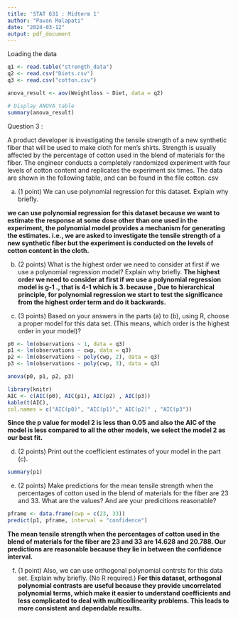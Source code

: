---
title: 'STAT 631 : Midterm 1'
author: "Pavan Malapati"
date: "2024-03-12"
output: pdf_document
---

Loading the data 
```{r}
q1 <- read.table("strength_data")
q2 <- read.csv("Diets.csv")
q3 <- read.csv("cotton.csv")
```
```{r}
anova_result <- aov(Weightloss ~ Diet, data = q2)

# Display ANOVA table
summary(anova_result)
```


Question 3 : 

A product developer is investigating the tensile strength of a new synthetic fiber that will be used to make cloth for men's shirts. Strength is usually affected by the percentage of cotton used in the blend of materials for the fiber. The engineer conducts a completely randomized experiment with four levels of cotton content and replicates the experiment six times. The data are shown in the following table, and can be found in the file cotton. csv

(a) (1 point) We can use polynomial regression for this dataset. Explain why briefly.

**we can use polynomial regression for this dataset because we want to estimate the response at some dose other than one used in the experiment, the polynomial model provides a mechanism for generating the estimates. i.e., we are asked to investigate the tensile strength of a new synthetic fiber but the experiment is conducted on the levels of cotton content in the cloth.**

(b) (2 points) What is the highest order we need to consider at first if we use a polynomial regression model? Explain why briefly.
**The highest order we need to consider at first if we use a polynomial regression model is g-1 ., that is 4-1 which is 3. because , Due to hierarchical principle, for polynomial regression we start to test the significance from the highest order term and do it backwards. **

(c) (3 points) Based on your answers in the parts (a) to (b), using R, choose a proper model for this data set. (This means, which order is the highest order in your model)?
```{r}

p0 <- lm(observations ~ 1, data = q3)
p1 <- lm(observations ~ cwp, data = q3)
p2 <- lm(observations ~ poly(cwp, 2), data = q3)  
p3 <- lm(observations ~ poly(cwp, 3), data = q3) 

anova(p0, p1, p2, p3)

```
```{r}
library(knitr)
AIC <- c(AIC(p0), AIC(p1), AIC(p2) , AIC(p3))
kable(t(AIC),
col.names = c("AIC(p0)", "AIC(p1)"," AIC(p2)" , "AIC(p3"))
```
**Since the p value for model 2 is less than 0.05 and also the AIC of the model is less compared to all the other models, we select the model 2 as our best fit.**

(d) (2 points) Print out the coefficient estimates of your model in the part (c).
```{r}
summary(p1)
```


(e) (2 points) Make predictions for the mean tensile strength when the percentages of cotton used in the blend of materials for the fiber are 23 and 33. What are the values? And are your predicitions reasonable?

```{r}
pframe <- data.frame(cwp = c(23, 33))
predict(p1, pframe, interval = "confidence")
```
**The mean tensile strength when the percentages of cotton used in the blend of materials for the fiber are 23 and 33 are 14.628 and 20.788. Our predictions are reasonable because they lie in between the confidence interval.** 

(f) (1 point) Also, we can use orthogonal polynomial contrsts for this data set. Explain why briefly. (No R required.)
**For this dataset, orthogonal polynomial contrasts are useful because they provide uncorrelated polynomial terms, which make it easier to understand coefficients and less complicated to deal with multicollinearity problems. This leads to more consistent and dependable results.**
